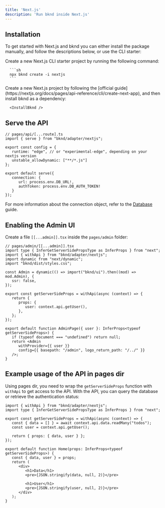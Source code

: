 ```yaml
---
title: 'Next.js'
description: 'Run bknd inside Next.js'
---
```


## Installation
To get started with Next.js and bknd you can either install the package manually, and follow the descriptions below, or use the CLI starter:

<Tabs>
   <Tab title="CLI Starter">
      Create a new Next.js CLI starter project by running the following command:

      ```sh
      npx bknd create -i nextjs
      ```
   </Tab>
   <Tab title="Manual">
      Create a new Next.js project by following the [official guide](https://nextjs.org/docs/pages/api-reference/cli/create-next-app), and then install bknd as a dependency:

      <InstallBknd />
   </Tab>
</Tabs>

## Serve the API
``` tsx
// pages/api/[...route].ts
import { serve } from "bknd/adapter/nextjs";

export const config = {
   runtime: "edge", // or "experimental-edge", depending on your nextjs version
   unstable_allowDynamic: ["**/*.js"]
};

export default serve({
   connection: {
      url: process.env.DB_URL!,
      authToken: process.env.DB_AUTH_TOKEN!
   }
});
```
For more information about the connection object, refer to the [Database](/usage/database) guide.

## Enabling the Admin UI
Create a file `[[...admin]].tsx` inside the `pages/admin` folder:
```tsx
// pages/admin/[[...admin]].tsx
import type { InferGetServerSidePropsType as InferProps } from "next";
import { withApi } from "bknd/adapter/nextjs";
import dynamic from "next/dynamic";
import "bknd/dist/styles.css";

const Admin = dynamic(() => import("bknd/ui").then((mod) => mod.Admin), {
   ssr: false,
});

export const getServerSideProps = withApi(async (context) => {
   return {
      props: {
         user: context.api.getUser(),
      },
   };
});

export default function AdminPage({ user }: InferProps<typeof getServerSideProps>) {
   if (typeof document === "undefined") return null;
   return <Admin
      withProvider={{ user }}
      config={{ basepath: "/admin", logo_return_path: "/../" }}
   />;
}
```

## Example usage of the API in pages dir
Using pages dir, you need to wrap the `getServerSideProps` function with `withApi` to get access
to the API. With the API, you can query the database or retrieve the authentication status:
```tsx
import { withApi } from "bknd/adapter/nextjs";
import type { InferGetServerSidePropsType as InferProps } from "next";

export const getServerSideProps = withApi(async (context) => {
   const { data = [] } = await context.api.data.readMany("todos");
   const user = context.api.getUser();

   return { props: { data, user } };
});

export default function Home(props: InferProps<typeof getServerSideProps>) {
   const { data, user } = props;
   return (
      <div>
         <h1>Data</h1>
         <pre>{JSON.stringify(data, null, 2)}</pre>

         <h1>User</h1>
         <pre>{JSON.stringify(user, null, 2)}</pre>
      </div>
   );
}
```